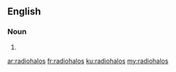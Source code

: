 ==English==

===Noun===
{{head|en|plural}}

# {{plural of|radiohalo|lang=en}}

[[ar:radiohalos]]
[[fr:radiohalos]]
[[ku:radiohalos]]
[[my:radiohalos]]